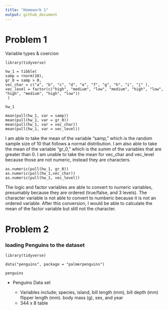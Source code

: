 ```yaml
---
title: "Homework 1"
output: github_document
---
```


# Problem 1 
  Variable types & coercion
  
```r_hw1part1
library(tidyverse)

hw_1 = tibble( 
samp = rnorm(10),
gr_0 = samp > 0,
vec_char = c("a", "b", "c", "d", "e", "f", "g", "h", "i", "j" ),
vec_level = factor(c("high", "medium", "low", "medium", "high", "low", "high", "medium", "high", "low"))
 )

hw_1

mean(pull(hw_1, var = samp))
mean(pull(hw_1, var = gr_0))
mean(pull(hw_1, var = vec_char))
mean(pull(hw_1, var = vec_level))

```

I am able to take the mean of the variable "samp," which is the random sample size of 10 that follows a normal distribution. 
I am also able to take the mean of the variable "gr_0," which is the summ of the variables that are greater than 0. 
I am unable to take the mean for vec_char and vec_level because those are not numeric, instead they are characters.


```r_hw1part2

as.numeric(pull(hw_1, gr_0))
as.numeric(pull(hw_1,vec_char))
as.numeric(pull(hw_1, vec_level))
```

The logic and factor variables are able to convert to numeric variables, presumably because they are ordered (true/false, and 3 levels). 
The character variable is not able to convert to numberic because it is not an ordered variable. 
After this conversion, I would be able to calculate the mean of the factor variable but still not the character. 


# Problem 2

### loading Penguins to the dataset

```r_problem2

library(tidyverse)

data("penguins", package = "palmerpenguins")

penguins
```


* Penguins Data set

  * Variables include; species, island, bill length (mm), bill depth (mm)
    flipper length (mm). body mass (g), sex, and year
  * 344 x 8 table



